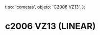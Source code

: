 
  tipo: 'cometas',
  objeto: 'C2006 VZ13',
};

# c2006 VZ13 (LINEAR)

<Imagen
  src="registro/c2006-vz13_20070723_m3-c2006vz13-b1-30s-as-23ju-w.jpg"
  fecha="20070723"
  desc="En su paso junto al cumulo M3. Toma de 30s"
/>

<Imagen
  src="registro/c2006-vz13_20070711_c2006-vz13-18-imagenes-60s-11julio2007.jpg"
  fecha="20070711"
  desc="18 imagenes de 60s. Reflector 358mm a F5+ccd art 11002"
/>